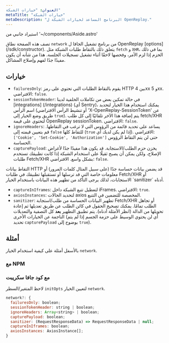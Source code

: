 ```yaml
---
العنوان: "خيارات الشبكة"
metaTitle: "خيارات الشبكة"
metaDescription: "البرنامج المساعد لخيارات الشبكة ل OpenReplay."
---
```

استيراد جانبي من '~/components/Aside.astro'

تصف هذه الصفحة نطاق `network` من برنامج تشغيل الجافا ل OpenReplay [options] (/sdk/constructor). يتعلق ذلك بالتقاط طلبات الشبكة مثل `fetch` و `XHR`، بما في ذلك الحزم إذا لزم الأمر، وفحصها لاحقًا أثناء تشغيل تسجيلات الجلسة. هذا من شأنه أن يكون مفيدًا جدًا لفهم وإصلاح المشاكل.

## خيارات

- `failuresOnly`: يقوم بالتقاط الطلبات التي تحتوي على رمز HTTP بين 4xx و 5xx. الافتراضي: `false`.
- `sessionTokenHeader`: في حالة تمكين بعض من تكاملات الخلفية لدينا [integrations] (/integrations) (أي Sentry)، يمكنك استخدام هذا الخيار لتحديد اسم الرأس (أو تنشيط الرأس الافتراضي 'X-OpenReplay-SessionToken' عن طريق وضع الخيار إلى `true`). يتم إضافة هذا الآخر تلقائيًا إلى كل طلب fetch/XHR لتحتوي على قيمة OpenReplay sessionToken. الافتراضي: `false`.
- `ignoreHeaders`: يساعد على تحديد قائمة من الرؤوس التي لا ترغب في التقاطها. قم بتعيين قيمته إلى `false` للتقاط كلها (`true` إذا لم يكن لديك أي). الافتراضي: `['Cookie', 'Set-Cookie', 'Authorization']` حتى لن يتم التقاط الرؤوس الحساسة.
- `capturePayload`: يخزن حزم الطلب/الاستجابة. قد يكون هذا مفيدًا جدًا لأغراض الإصلاح، ولكن يمكن أن يصبح ثقيلًا على استخدام الشبكة إذا كانت تطبيقك تستخدم طلبات Fetch/XHR بشكل واسع. الافتراضي: `false`.

<Aside type="caution">
	التقاط بيانات HTTP قد يضمن بيانات حساسة جدًا (على سبيل المثال كلمات المرور) أو معلومات خاصة التي قد ترسلها أو تستقبلها تطبيقك في طلبات Fetch/XHR أو الاستجابات، لذلك يرجى التأكد من تطهير هذه البيانات باستخدام الخيار `sanitizer` أدناه.
</Aside>

- `captureInIframes`: لتعطيل تتبع الشبكة داخل iFrames. الافتراضي: `true`.
- `axiosInstances`: لتحديد الحالات axios المخصصة للتضمين في التتبع.
- `sanitizer`: تطهير البيانات الحساسة من طلب/استجابة Fetch/XHR أو تجاهل الطلب تمامًا. يمكنك تصحيح الحقول في كائن الطلب عن طريق تعديلها ثم إعادة تحويلها من الدالة (انظر الأمثلة أدناه). يتم تطبيق التطهير **بعد** كل التصفية والتعديلات الناجمة عن الخيارات الأخرى (أي لن يحتوي الوسيط على حزمة الجسم إذا لم يتم تحديد `capturePayload` بوضوح إلى `true`).

## أمثلة

بالأسفل أمثلة على كيفية استخدام الخيار `network`.

### مع NPM

### مع كود جافا سكريبت

لاحظ المتغير/السطر `initOpts` لتعيين الخيار `network`.
```js
network?: {
  failuresOnly: boolean;
  sessionTokenHeader: string | boolean;
  ignoreHeaders: Array<string> | boolean;
  capturePayload: boolean;
  sanitizer: (RequestResponseData) => RequestResponseData | null;
  captureInIframes: boolean;
  axiosInstances: AxiosInstance[];
}
```
